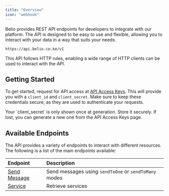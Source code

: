 ```yaml
---
title: "Overview"
icon: "webhook"
---
```


Belio provides REST API endpoints for developers to integrate with our platform.
The API is designed to be easy to use and flexible, allowing you to interact
with your data in a way that suits your needs.

```http
https://api.belio.co.ke/v1
```

This API follows HTTP rules, enabling a wide range of HTTP clients can be used to interact with the API.

## Getting Started

To get started, request for API access at [API Access Keys](https://stage-cloud.belio.co.ke/team-overview/api-access-keys).
This will provide you with a `client_id` and `client_secret`.
Make sure to keep these credentials secure, as they are used to authenticate your requests.

<Note>
  Your `client_secret` is only shown once at generation. Store it securely. If
  lost, you can generate a new one from the API Access Keys page.
</Note>

## Available Endpoints

The API provides a variety of endpoints to interact with different resources.
The following is a list of the main endpoints available:

| Endpoint                           | Description                                           |
| :--------------------------------- | :---------------------------------------------------- |
| [Send Message](/send-message/post) | Send messages using `sendToOne` or `sendToMany` modes |
| [Service](/service/get)            | Retrieve services                                     |
